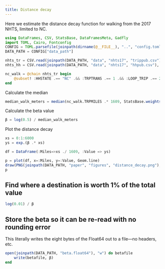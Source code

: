 ```yaml
---
title: Distance decay
---
```


Here we estimate the distance decay function for walking from the 2017 NHTS, limited to NC.

```julia
using DataFrames, CSV, StatsBase, DataFramesMeta, Gadfly
import TOML, Cairo, Fontconfig
CONFIG = TOML.parsefile(joinpath(dirname(@__FILE__), "..", "config.toml"))
DATA_PATH = CONFIG["data_path"]
```

```julia
nhts_tr = CSV.read(joinpath(DATA_PATH, "data", "nhts17", "trippub.csv"), DataFrame)
nhts_hh = CSV.read(joinpath(DATA_PATH, "data", "nhts17", "hhpub.csv"), DataFrame)
```

```julia
nc_walk = @chain nhts_tr begin
    @subset! :HHSTATE .== "NC" .&& :TRPTRANS .== 1 .&& :LOOP_TRIP .== 2
end
```

Calculate the median

```julia
median_walk_meters = median(nc_walk.TRPMILES .* 1609, StatsBase.weights(nc_walk.WTTRDFIN))
```

Calculate the beta value

```julia
β = log(0.5) / median_walk_meters
```

Plot the distance decay

```julia
xs = 0:1:6000
ys = exp.(β .* xs)

df = DataFrame(:Miles=>xs ./ 1609, :Value => ys)

p = plot(df, x=:Miles, y=:Value, Geom.line)
draw(PNG(joinpath(DATA_PATH, "paper", "figures", "distance_decay.png"), 4inch, 3inch, dpi=300), p)
p
```

## Find where a destination is worth 1% of the total value

```julia
log(0.01) / β
```

## Store the beta so it can be re-read with no rounding error

This literally writes the eight bytes of the Float64 out to a file—no headers, etc.

```julia
open(joinpath(DATA_PATH, "beta.float64"), "w") do betafile
    write(betafile, β)
end
```